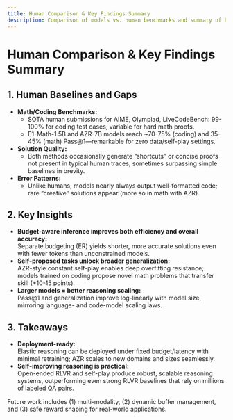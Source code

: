 ```yaml
---
title: Human Comparison & Key Findings Summary
description: Comparison of models vs. human benchmarks and summary of high-level findings.
---
```


# Human Comparison & Key Findings Summary

## 1. Human Baselines and Gaps

- **Math/Coding Benchmarks:**
  - SOTA human submissions for AIME, Olympiad, LiveCodeBench: 99-100% for coding test cases, variable for hard math proofs.
  - E1-Math-1.5B and AZR-7B models reach ~70-75% (coding) and 35-45% (math) Pass@1—remarkable for zero data/self-play settings.
- **Solution Quality:**
  - Both methods occasionally generate “shortcuts” or concise proofs not present in typical human traces, sometimes surpassing simple baselines in brevity.
- **Error Patterns:**
  - Unlike humans, models nearly always output well-formatted code; rare “creative” solutions appear (more so in math with AZR).

## 2. Key Insights

- **Budget-aware inference improves both efficiency and overall accuracy:**  
  Separate budgeting (ER) yields shorter, more accurate solutions even with fewer tokens than unconstrained models.
- **Self-proposed tasks unlock broader generalization:**  
  AZR-style constant self-play enables deep overfitting resistance; models trained on coding propose novel math problems that transfer skill (+10-15 points).
- **Larger models = better reasoning scaling:**  
  Pass@1 and generalization improve log-linearly with model size, mirroring language- and code-model scaling laws.

## 3. Takeaways

- **Deployment-ready:**  
  Elastic reasoning can be deployed under fixed budget/latency with minimal retraining; AZR scales to new domains and sizes seamlessly.
- **Self-improving reasoning is practical:**  
  Open-ended RLVR and self-play produce robust, scalable reasoning systems, outperforming even strong RLVR baselines that rely on millions of labeled QA pairs.

<Note title="Future Directions">
Future work includes (1) multi-modality, (2) dynamic buffer management, and (3) safe reward shaping for real-world applications.
</Note>
